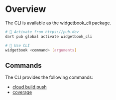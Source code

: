 # Overview

The CLI is available as the [widgetbook_cli](https://pub.dev/packages/widgetbook_cli) package.

```bash
# 🎯 Activate from https://pub.dev
dart pub global activate widgetbook_cli

# 🚀 Use CLI
widgetbook <command> [arguments]
```

## Commands

The CLI provides the following commands:

- [cloud build push](/cli/commands/cloud-build-push)
- [coverage](/cli/commands/coverage)
